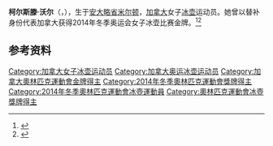 {{NoteTA|G1=Sports}}
'''柯尔斯滕·沃尔'''（{{lang-en|Kirsten Wall}}，{{bd|1975年|11月27日||}}），生于[[安大略省|安大略省]][[米尔顿_(安大略省)|米尔顿]]，[[加拿大|加拿大]]女子[[冰壶|冰壶]]运动员。她曾以替补身份代表加拿大获得2014年冬季奥运会女子冰壶比赛金牌。<ref>{{Cite web|title=Kirsten WALL|url=https://www.olympic.org/kirsten-wall|accessdate=2021-04-13|work=International Olympic Committee|archive-date=2021-04-14|archive-url=https://web.archive.org/web/20210414035648/https://www.olympic.org/kirsten-wall|dead-url=no}}</ref><ref>{{cite web|url=https://www.olympedia.org/athletes/1006050|title=Kirsten Wall|work=Olympedia|accessdate=2021-04-14|archive-date=2021-05-17|archive-url=https://web.archive.org/web/20210517064151/https://www.olympedia.org/athletes/1006050|dead-url=no}}</ref>

== 参考资料 ==
{{reflist}}

{{奥林匹克运动会冰壶比赛女子团体冠军}}

{{Authority control}}
{{DEFAULTSORT:Wall, Kirsten}}
[[Category:加拿大女子冰壶运动员|Category:加拿大女子冰壶运动员]]
[[Category:加拿大奥运冰壶运动员|Category:加拿大奥运冰壶运动员]]
[[Category:加拿大奧林匹克運動會金牌得主|Category:加拿大奧林匹克運動會金牌得主]]
[[Category:2014年冬季奧林匹克運動會獎牌得主|Category:2014年冬季奧林匹克運動會獎牌得主]]
[[Category:2014年冬季奧林匹克運動會冰壺運動員|Category:2014年冬季奧林匹克運動會冰壺運動員]]
[[Category:奧林匹克運動會冰壺獎牌得主|Category:奧林匹克運動會冰壺獎牌得主]]